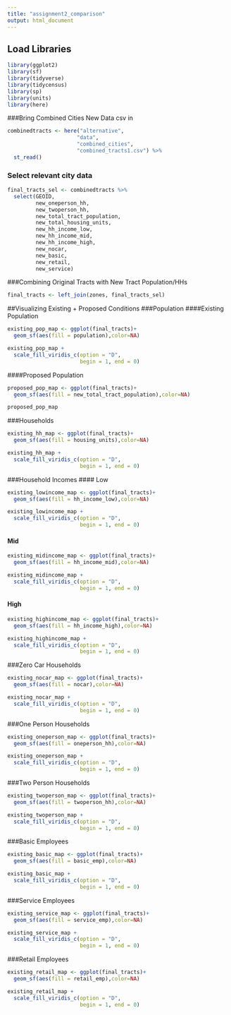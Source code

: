 ```yaml
---
title: "assignment2_comparison"
output: html_document
---
```

## Load Libraries
```r
library(ggplot2)
library(sf)
library(tidyverse)
library(tidycensus)
library(sp)
library(units)
library(here)
```

###Bring Combined Cities New Data csv in

```r
combinedtracts <- here("alternative",
                      "data",
                      "combined_cities",
                      "combined_tracts1.csv") %>%
  st_read()
```
### Select relevant city data
```r
final_tracts_sel <- combinedtracts %>%
  select(GEOID, 
         new_oneperson_hh,
         new_twoperson_hh,
         new_total_tract_population,
         new_total_housing_units,
         new_hh_income_low,
         new_hh_income_mid,
         new_hh_income_high,
         new_nocar,
         new_basic,
         new_retail,
         new_service)
```

###Combining Original Tracts with New Tract Population/HHs
```r
final_tracts <- left_join(zones, final_tracts_sel)
```
##Visualizing Existing + Proposed Conditions
###Population
####Existing Population
```r
existing_pop_map <- ggplot(final_tracts)+
  geom_sf(aes(fill = population),color=NA)

existing_pop_map +
  scale_fill_viridis_c(option = "D",
                       begin = 1, end = 0)
```
####Proposed Population

```r
proposed_pop_map <- ggplot(final_tracts)+
  geom_sf(aes(fill = new_total_tract_population),color=NA)

proposed_pop_map 
```
###Households
```r
existing_hh_map <- ggplot(final_tracts)+
  geom_sf(aes(fill = housing_units),color=NA)

existing_hh_map +
  scale_fill_viridis_c(option = "D",
                       begin = 1, end = 0)
```
###Household Incomes
#### Low
```r
existing_lowincome_map <- ggplot(final_tracts)+
  geom_sf(aes(fill = hh_income_low),color=NA)

existing_lowincome_map +
  scale_fill_viridis_c(option = "D",
                       begin = 1, end = 0)
```
#### Mid
```r
existing_midincome_map <- ggplot(final_tracts)+
  geom_sf(aes(fill = hh_income_mid),color=NA)

existing_midincome_map +
  scale_fill_viridis_c(option = "D",
                       begin = 1, end = 0)
```
#### High
```r
existing_highincome_map <- ggplot(final_tracts)+
  geom_sf(aes(fill = hh_income_high),color=NA)

existing_highincome_map +
  scale_fill_viridis_c(option = "D",
                       begin = 1, end = 0)
```
###Zero Car Households
```r
existing_nocar_map <- ggplot(final_tracts)+
  geom_sf(aes(fill = nocar),color=NA)

existing_nocar_map +
  scale_fill_viridis_c(option = "D",
                       begin = 1, end = 0)
```

###One Person Households
```r
existing_oneperson_map <- ggplot(final_tracts)+
  geom_sf(aes(fill = oneperson_hh),color=NA)

existing_oneperson_map +
  scale_fill_viridis_c(option = "D",
                       begin = 1, end = 0)
```

###Two Person Households
```r
existing_twoperson_map <- ggplot(final_tracts)+
  geom_sf(aes(fill = twoperson_hh),color=NA)

existing_twoperson_map +
  scale_fill_viridis_c(option = "D",
                       begin = 1, end = 0)
```

###Basic Employees
```r
existing_basic_map <- ggplot(final_tracts)+
  geom_sf(aes(fill = basic_emp),color=NA)

existing_basic_map +
  scale_fill_viridis_c(option = "D",
                       begin = 1, end = 0)
```
###Service Employees
```r
existing_service_map <- ggplot(final_tracts)+
  geom_sf(aes(fill = service_emp),color=NA)

existing_service_map +
  scale_fill_viridis_c(option = "D",
                       begin = 1, end = 0)
```
###Retail Employees
```r
existing_retail_map <- ggplot(final_tracts)+
  geom_sf(aes(fill = retail_emp),color=NA)

existing_retail_map +
  scale_fill_viridis_c(option = "D",
                       begin = 1, end = 0)
```
